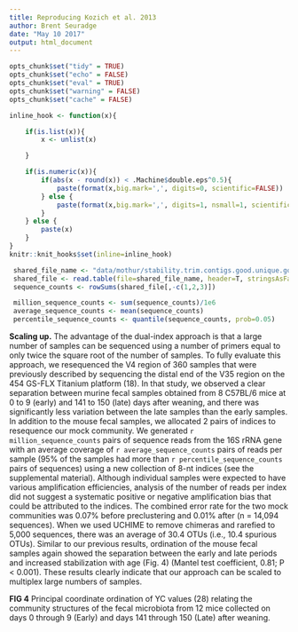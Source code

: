 ```yaml
---
title: Reproducing Kozich et al. 2013
author: Brent Seuradge
date: "May 10 2017"
output: html_document
---
```


```r
opts_chunk$set("tidy" = TRUE)
opts_chunk$set("echo" = FALSE)
opts_chunk$set("eval" = TRUE)
opts_chunk$set("warning" = FALSE)
opts_chunk$set("cache" = FALSE)

inline_hook <- function(x){

    if(is.list(x)){
        x <- unlist(x)

    }

    if(is.numeric(x)){
        if(abs(x - round(x)) < .Machine$double.eps^0.5){
            paste(format(x,big.mark=',', digits=0, scientific=FALSE))
        } else {
            paste(format(x,big.mark=',', digits=1, nsmall=1, scientific=FALSE))
        }
    } else {
        paste(x)
    }
}
knitr::knit_hooks$set(inline=inline_hook)
```

```r
 shared_file_name <- "data/mothur/stability.trim.contigs.good.unique.good.filter.unique.precluster.pick.pick.pick.opti_mcc.shared"
 shared_file <- read.table(file=shared_file_name, header=T, stringsAsFactors=F)
 sequence_counts <- rowSums(shared_file[,-c(1,2,3)])

 million_sequence_counts <- sum(sequence_counts)/1e6
 average_sequence_counts <- mean(sequence_counts)
 percentile_sequence_counts <- quantile(sequence_counts, prob=0.05)
```

**Scaling up.** The advantage of the dual-index approach is that a large number of samples
can be sequenced using a number of primers equal to only twice the square root of the
number of samples. To fully evaluate this approach, we resequenced the V4 region of 360
samples that were previously described by sequencing the distal end of the V35 region on
the 454 GS-FLX Titanium platform (18). In that study, we observed a clear separation
between murine fecal samples obtained from 8 C57BL/6 mice at 0 to 9 (early) and 141 to 150
(late) days after weaning, and there was significantly less variation between the late
samples than the early samples. In addition to the mouse fecal samples, we allocated 2
pairs of indices to resequence our mock community. We generated `r million_sequence_counts` pairs of
sequence reads from the 16S rRNA gene with an average coverage of `r average_sequence_counts` pairs of reads per
sample (95% of the samples had more than `r percentile_sequence_counts` pairs of sequences) using a new collection
of 8-nt indices (see the supplemental material). Although individual samples were expected
to have various amplification efficiencies, analysis of the number of reads per index did
not suggest a systematic positive or negative amplification bias that could be attributed
to the indices. The combined error rate for the two mock communities was 0.07% before
preclustering and 0.01% after (n = 14,094 sequences). When we used UCHIME to remove
chimeras and rarefied to 5,000 sequences, there was an average of 30.4 OTUs (i.e., 10.4
spurious OTUs). Similar to our previous results, ordination of the mouse fecal samples
again showed the separation between the early and late periods and increased stabilization
with age (Fig. 4) (Mantel test coefficient, 0.81; P < 0.001). These results clearly
indicate that our approach can be scaled to multiplex large numbers of samples.

    
**FIG 4** Principal coordinate ordination of YC values (28) relating the
community structures of the fecal microbiota from 12 mice collected on days
0 through 9 (Early) and days 141 through 150 (Late) after weaning.
